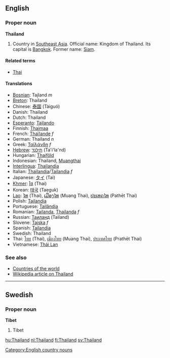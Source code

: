 ==English==
===Proper noun===
'''Thailand'''
# Country in [[Southeast Asia]]. Official name: Kingdom of Thailand. Its capital is [[Bangkok]].  Former name: [[Siam]].

====Related terms====
*[[Thai]]

====Translations====
*[[Bosnian]]: Tajland ''m''
*[[Breton]]: Thailand
*Chinese: [[泰国]] (Tàiguó)
*Danish: Thailand
*Dutch: Thailand
*[[Esperanto]]: [[Tajlando]]
*Finnish: [[Thaimaa]]
*French: [[Thaïlande]] ''f''
*German: Thailand ''n''
*Greek: [[Ταϊλάνδη]] ''f''
*[[Hebrew]]: [[תילנד]] (Ta'i'la'nd)
*Hungarian: [[Thaiföld]]
*Indonesian: Thailand, [[Muangthai]]
*[[Interlingua]]: [[Thailandia]]
*Italian: [[Thailandia]]/[[Tailandia]] ''f''
*Japanese: [[タイ]] (Tai)
*[[Khmer]]: [[ថៃ]] (Thai)
*Korean: [[태국]] (Taeguk)
*[[Lao]]: [[ໄທ]] (Thai), [[ເມືອງໄທ]] (Muang Thai), [[ປະເທດໄທ]] (Pathēt Thai)
*Polish: [[Tajlandia]]
*Portuguese: [[Tailândia]]
*Romanian: [[Tailanda]], [[Thailanda]] ''f''
*Russian: [[Таиланд]] (Tailand)
*Slovene: [[Tajska]] ''f''
*Spanish: [[Tailandia]]
*Swedish: Thailand
*Thai: [[ไทย]] (Thai), [[เมืองไทย]] (Muang Thai), [[ประเทศไทย]] (Prathēt Thai)
*Vietnamese: [[Thái Lan]]

===See also===
*[[Countries of the world]]
*[[w:Thailand|Wikipedia article on Thailand]]
[[Category:English country nouns]]

----
==Swedish==
===Proper noun===
'''Tibet'''
# Tibet

[[hu:Thailand]]
[[nl:Thailand]]
[[fi:Thailand]]
[[sv:Thailand]]